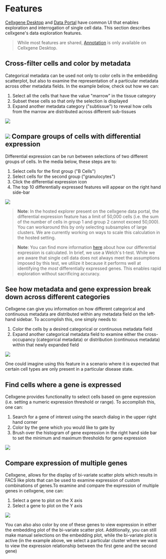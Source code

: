 # Features

[Cellxgene Desktop](../desktop/quick-start.md) and [Data Portal](../portal/data-portal.md) have common UI that enables exploration and interrogation of single cell data. This section describes cellxgene's data exploration features.

> While most features are shared, [Annotation](../desktop/annotations.md) is only available on Cellxgene Desktop.

## Cross-filter cells and color by metadata

Categorical metadata can be used not only to color cells in the embedding scatterplot, but also to examine the representation of a particular metadata across other metadata fields. In the example below, check out how we can:

1. Select all the cells that have the value "marrow" in the tissue category
2. Subset these cells so that only the selection is displayed
3. Expand another metadata category \("subtissue"\) to reveal how cells from the marrow are distributed across different sub-tissues

![](../.gitbook/assets/crossfilter.gif)

## ![](../.gitbook/assets/image%20%282%29.png) Compare groups of cells with differential expression

Differential expression can be run between selections of two different groups of cells. In the media below, these steps are to:

1. Select cells for the first group \("B Cells"\)
2. Select cells for the second group \("granulocytes"\)
3. Click the differential expression icon
4. The top 10 differentially expressed features will appear on the right hand side-bar

![](../.gitbook/assets/diffexp.gif)

> **Note**: In the hosted explorer present on the cellxgene data portal, the differential expression feature has a limit of 50,000 cells \(i.e. the sum of the number of cells in group 1 and group 2 cannot exceed 50,000\). You can workaround this by only selecting subsamples of large clusters. We are currently working on ways to scale this calculation in the hosted setting.

> **Note**: You can find more information [here](algorithms.md#differential-expression) about how our differential expression is calculated. In brief, we use a Welch's t-test. While we are aware that single cell data does not always meet the assumptions imposed by this test, we utilize it because it performs well at identifying the _most_ differentially expressed genes. This enables rapid exploration without sacrificing accuracy.

## See how metadata and gene expression break down across different categories

Cellxgene can give you information on how different categorical and continuous metadata are distributed within any metadata field on the left-hand sidebar. To accomplish this, one simply needs to:

1. Color the cells by a desired categorical or continuous metadata field
2. Expand another categorical metadata field to examine either the cross-occupancy \(categorical metadata\) or distribution \(continuous metadata\) within that newly expanded field

![](../.gitbook/assets/category-breakdown.gif)

One could imagine using this feature in a scenario where it is expected that certain cell types are only present in a particular disease state.

## Find cells where a gene is expressed

Cellxgene provides functionality to select cells based on gene expression \(i.e. setting a numeric expression threshold or range\). To accomplish this, one can:

1. Search for a gene of interest using the search dialog in the upper right hand corner
2. Color by the gene which you would like to gate by
3. Brush over the histogram of gene expression in the right hand side bar to set the minimum and maximum thresholds for gene expression

![](../.gitbook/assets/gene-expression.gif)

## Compare expression of multiple genes

Cellxgene, allows for the display of bi-variate scatter plots which results in FACS like plots that can be used to examine expression of custom combinations of genes.To examine and compare the expression of multiple genes in cellxgene, one can:

1. Select a gene to plot on the X axis
2. Select a gene to plot on the Y axis

![](../.gitbook/assets/compare-genes.gif)

You can also also color by one of these genes to view expression in either the embedding plot of the bi-variate scatter plot. Additionally, you can still make manual selections on the embedding plot, while the bi-variate plot is active \(in the example above, we select a particular cluster where we want to view the expression relationship between the first gene and the second gene\)

